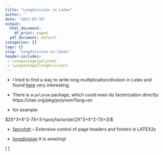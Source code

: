 ```yaml
---
title: "Longdivision in Latex"
author: ''
date: "2023-03-19"
output:
  html_document:
    df_print: paged
  pdf_document: default
categories: []
tags: []
slug: "longdivision-in-latex"
header-includes: 
 - \usepackage{polynom}
 - \usepackage{longdivision}
---
```


- I tried to find a way to write long multiplication/division in Latex and found [here](https://tex.stackexchange.com/questions/288084/latex-for-elementary-school-mathematics) very interesting;

- There is a `polynom` package, which could even do factorization directly: https://ctan.org/pkg/polynom?lang=en

- for example: 

$2X^3+X^2-7X+3=\polyfactorize{2X^3+X^2-7X+3}$

- [fancyhdr](https://ctan.org/pkg/fancyhdr) – Extensive control of page headers and footers in LATEX2ε

- [longdivision](https://ctan.org/pkg/longdivision?lang=en) It is amazing!

\[
\longdivision[stage=0]{5.3}{37} \quad
\longdivision[stage=1]{5.3}{37} \quad
\longdivision[stage=2]{5.3}{37} \quad
\longdivision[stage=3]{5.3}{37} \quad
\longdivision[stage=4]{5.3}{37}
\]
